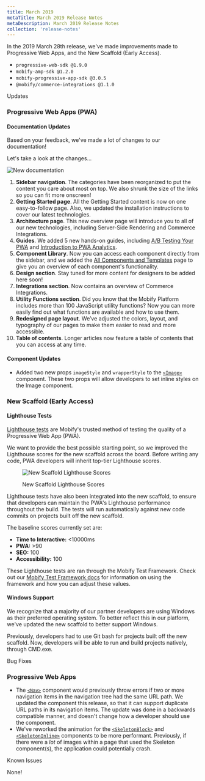 ```yaml
---
title: March 2019
metaTitle: March 2019 Release Notes
metaDescription: March 2019 Release Notes
collection: 'release-notes'
---
```



In the 2019 March 28th release, we've made improvements made to Progressive Web Apps, and the New Scaffold (Early Access).

- `progressive-web-sdk @1.9.0`
- `mobify-amp-sdk @1.2.0`
- `mobify-progressive-app-sdk @3.0.5`
- `@mobify/commerce-integrations @1.1.0`

<p class="c-label c--updates">Updates</p>

### Progressive Web Apps (PWA)

#### Documentation Updates

Based on your feedback, we've made a lot of changes to our documentation!

Let's take a look at the changes...

![New documentation](images/docs-updates.png)

1. **Sidebar navigation**. The categories have been reorganized to put the
   content you care about most on top. We also shrunk the size of the links so
   you can fit more onscreen!
2. **Getting Started page**. All the Getting Started content is now on one
   easy-to-follow page. Also, we updated the installation instructions to cover
   our latest technologies.
3. **Architecture page**. This new overview page will introduce you to all of
   our new technologies, including Server-Side Rendering and Commerce
   Integrations.
4. **Guides**. We added 5 new hands-on guides, including [A/B Testing Your
   PWA](../../how-to-guides/categories/guides/ab-testing) and [Introduction to PWA
   Analytics](../../how-to-guides/categories/guides/pwa-analytics).
5. **Component Library**. Now you can access each component directly from the
   sidebar, and we added the [All Components and
   Templates](../../apis-and-sdks/component-library) page to give you an
   overview of each component's functionality.
6. **Design section**. Stay tuned for more content for designers to be added
   here soon!
7. **Integrations section**. Now contains an overview of Commerce Integrations.
8. **Utility Functions section**. Did you know that the Mobify Platform includes
   more than 100 JavaScript utility functions? Now you can more easily find out
   what functions are available and how to use them.
9. **Redesigned page layout**. We’ve adjusted the colors, layout, and typography
   of our pages to make them easier to read and more accessible.
10. **Table of contents**. Longer articles now feature a table of contents that
    you can access at any time.

#### Component Updates

- Added two new props `imageStyle` and `wrapperStyle` to the
  [`<Image>`](../../apis-and-sdks/component-library/components/Image) component. These two
  props will allow developers to set inline styles on the Image component.

### New Scaffold (Early Access)

#### Lighthouse Tests

[Lighthouse tests](https://developers.google.com/web/tools/lighthouse/) are
Mobify's trusted method of testing the quality of a Progressive Web App (PWA).

We want to provide the best possible starting point, so we improved the
Lighthouse scores for the new scaffold across the board. Before writing any
code, PWA developers will inherit top-tier Lighthouse scores.

<figure class="u-text-align-center">

![New Scaffold Lighthouse Scores](images/lighthouse-scores.png)
<figcaption>New Scaffold Lighthouse Scores</figcaption>
</figure>

Lighthouse tests have also been integrated into the new scaffold, to ensure that
developers can maintain the PWA's Lighthouse performance throughout the build.
The tests will run automatically against new code commits on projects built off
the new scaffold.

The baseline scores currently set are:

- **Time to Interactive:** <10000ms
- **PWA:** >90
- **SEO:** 100
- **Accessibility:** 100

These Lighthouse tests are ran through the Mobify Test Framework. Check out our
[Mobify Test Framework
docs](../../how-to-guides/categories/testing/mobify-test-framework) for information on
using the framework and how you can adjust these values.

#### Windows Support

We recognize that a majority of our partner developers are using Windows as
their preferred operating system. To better reflect this in our platform, we've
updated the new scaffold to better support Windows.

Previously, developers had to use Git bash for projects built off the new
scaffold. Now, developers will be able to run and build projects natively,
through CMD.exe.

<p class="c-label c--bugs">Bug Fixes</p>

### Progressive Web Apps

- The [`<Nav>`](../../apis-and-sdks/component-library/components/Nav) component would
  previously throw errors if two or more navigation items in the navigation tree
  had the same URL path. We updated the component this release, so that it can
  support duplicate URL paths in its navigation items. The update was done in a
  backwards compatible manner, and doesn't change how a developer should use the
  component.
- We've reworked the animation for the
  [`<SkeletonBlock>`](../../apis-and-sdks/component-library/components/SkeletonBlock) and
  [`<SkeletonInline>`](../../apis-and-sdks/component-library/components/SkeletonInline)
  components to be more performant. Previously, if there were a _lot_ of images
  within a page that used the Skeleton component(s), the application could
  potentially crash.

<p class="c-label c--known">Known Issues</p>

None!